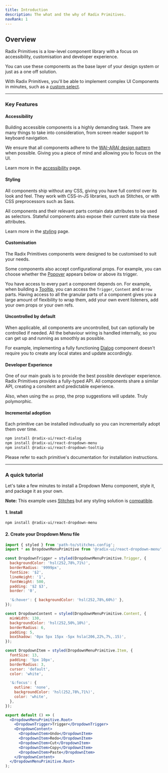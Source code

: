 ```yaml
---
title: Introduction
description: The what and the why of Radix Primitives.
navRank: 1
---
```


## Overview

Radix Primitives is a low-level component library with a focus on accessibility, customisation and developer experience.

You can use these components as the base layer of your design system or just as a one off solution.

With Radix Primitives, you'll be able to implement complex UI Components in minutes, such as a [custom select](https://modulz.app/blog/under-the-spotlight-select).

---

### Key Features

#### Accessibility

Building accessible components is a highly demanding task. There are many things to take into consideration, from screen reader support to keyboard navigation.

We ensure that all components adhere to the [WAI-ARAI design pattern](https://www.w3.org/TR/wai-aria-practices-1.2) when possible. Giving you a piece of mind and allowing you to focus on the UI.

Learn more in the [accessibility](./accessibility) page.

#### Styling

All components ship without any CSS, giving you have full control over its look and feel. They work with CSS-in-JS libraries, such as Stitches, or with CSS preprocessors such as Sass.

All components and their relevant parts contain data attributes to be used as selectors. Stateful components also expose their current state via these attributes.

Learn more in the [styling](./styling) page.

#### Customisation

The Radix Primitives components were designed to be customised to suit your needs.

Some components also accept configurational props. For example, you can choose whether the [Popover](../components/popover) appears below or above its trigger.

You have access to every part a component depends on. For example, when building a [Tooltip](../components/tooltip), you can access the `Trigger`, `Content` and `Arrow` parts. Having access to all the granular parts of a component gives you a large amount of flexibility to wrap them, add your own event listeners, add your own props or your own refs.

#### Uncontrolled by default

When applicable, all components are uncontrolled, but can optionally be controlled if needed. All the behaviour wiring is handled internally, so you can get up and running as smoothly as possible.

For example, implementing a fully functioning [Dialog](../components/dialog) component doesn't require you to create any local states and update accordingly.

#### Developer Experience

One of our main goals is to provide the best possible developer experience. Radix Primitives provides a fully-typed API. All components share a similar API, creating a consitent and predictable experience.

Also, when using the `as` prop, the prop suggestions will update. Truly polymorphic.

#### Incremental adoption

Each primitive can be installed indivudually so you can incrementally adopt them over time.

```bash
npm install @radix-ui/react-dialog
npm install @radix-ui/react-dropdown-menu
npm install @radix-ui/react-dropdown-tooltip
```

Please refer to each primitive's documentation for installation instructions.

---

### A quick tutorial

Let's take a few minutes to install a Dropdown Menu component, style it, and package it as your own.

**Note:** This example uses [Stitches](https://stitches.dev) but any styling solution is [compatible](./styling).

#### 1. Install

```bash
npm install @radix-ui/react-dropdown-menu
```

#### 2. Create your Dropdown Menu file

```jsx live manual
import { styled } from 'path-to/stitches.config';
import * as DropdownMenuPrimitive from '@radix-ui/react-dropdown-menu';

const DropdownTrigger = styled(DropdownMenuPrimitive.Trigger, {
  backgroundColor: 'hsl(252,78%,71%)',
  borderRadius: '9999px',
  fontSize: '$2',
  lineHeight: '1',
  fontWeight: 500,
  padding: '$2 $3',
  border: '0',

  '&:hover': { backgroundColor: 'hsl(252,78%,60%)' },
});

const DropdownContent = styled(DropdownMenuPrimitive.Content, {
  minWidth: 130,
  backgroundColor: 'hsl(252,50%,10%)',
  borderRadius: 6,
  padding: 5,
  boxShadow: '0px 5px 15px -5px hsla(206,22%,7%,.15)',
});

const DropdownItem = styled(DropdownMenuPrimitive.Item, {
  fontSize: 13,
  padding: '5px 10px',
  borderRadius: 3,
  cursor: 'default',
  color: 'white',

  '&:focus': {
    outline: 'none',
    backgroundColor: 'hsl(252,78%,71%)',
    color: 'white',
  },
});

export default () => (
  <DropdownMenuPrimitive.Root>
    <DropdownTrigger>Trigger</DropdownTrigger>
    <DropdownContent>
      <DropdownItem>Undo</DropdownItem>
      <DropdownItem>Redo</DropdownItem>
      <DropdownItem>Cut</DropdownItem>
      <DropdownItem>Copy</DropdownItem>
      <DropdownItem>Paste</DropdownItem>
    </DropdownContent>
  </DropdownMenuPrimitive.Root>
);
```
